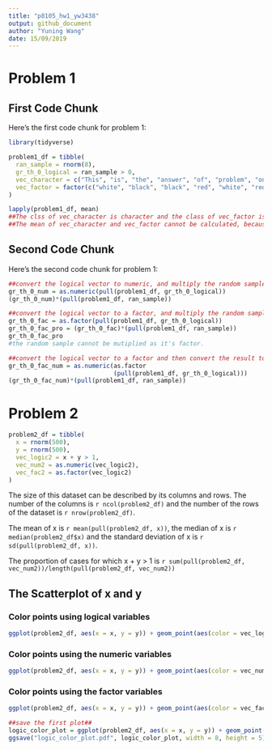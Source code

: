 ```yaml
---
title: "p8105_hw1_yw3438"
output: github_document
author: "Yuning Wang"
date: 15/09/2019
---
```


# Problem 1

## First Code Chunk
Here's the first code chunk for problem 1:

```r
library(tidyverse)

problem1_df = tibble(
  ran_sample = rnorm(8),
  gr_th_0_logical = ran_sample > 0,
  vec_character = c("This", "is", "the", "answer", "of", "problem", "one", "here"),
  vec_factor = factor(c("white", "black", "black", "red", "white", "red", "black", "white"), levels = c("white", "black", "red") )
)

lapply(problem1_df, mean)
##The clss of vec_character is character and the class of vec_factor is fact.##
##The mean of vec_character and vec_factor cannot be calculated, because they are neither numerical nor logical vectors##
```

## Second Code Chunk
Here's the second code chunk for problem 1:
```r
##convert the logical vector to numeric, and multiply the random sample by the result##
gr_th_0_num = as.numeric(pull(problem1_df, gr_th_0_logical))
(gr_th_0_num)*(pull(problem1_df, ran_sample))

##convert the logical vector to a factor, and multiply the random sample by the result##
gr_th_0_fac = as.factor(pull(problem1_df, gr_th_0_logical))
gr_th_0_fac_pro = (gr_th_0_fac)*(pull(problem1_df, ran_sample))
gr_th_0_fac_pro
#the random sample cannot be mutiplied as it's factor. 

##convert the logical vector to a factor and then convert the result to numeric, and multiply the random sample by the result##
gr_th_0_fac_num = as.numeric(as.factor
                             (pull(problem1_df, gr_th_0_logical)))
(gr_th_0_fac_num)*(pull(problem1_df, ran_sample))
```



# Problem 2

```r
problem2_df = tibble(
  x = rnorm(500),
  y = rnorm(500),
  vec_logic2 = x + y > 1,
  vec_num2 = as.numeric(vec_logic2),
  vec_fac2 = as.factor(vec_logic2)
)
```
The size of this dataset can be described by its columns and rows. The number of the columns is `r ncol(problem2_df)` and the number of the rows of the dataset is `r nrow(problem2_df)`.

The mean of x is `r mean(pull(problem2_df, x))`, the median of x is `r median(problem2_df$x)` and the standard deviation of x is `r sd(pull(problem2_df, x))`.

The proportion of cases for which x + y > 1 is `r sum(pull(problem2_df, vec_num2))/length(pull(problem2_df, vec_num2))`

## The Scatterplot of x and y

### Color points using logical variables
```r
ggplot(problem2_df, aes(x = x, y = y)) + geom_point(aes(color = vec_logic2))
```

### Color points using the numeric variables
```r
ggplot(problem2_df, aes(x = x, y = y)) + geom_point(aes(color = vec_num2))
```

### Color points using the factor variables
```r
ggplot(problem2_df, aes(x = x, y = y)) + geom_point(aes(color = vec_fac2))
```

```r
##save the first plot##
logic_color_plot = ggplot(problem2_df, aes(x = x, y = y)) + geom_point(aes(color = vec_logic2))
ggsave("logic_color_plot.pdf", logic_color_plot, width = 8, height = 5)
```
